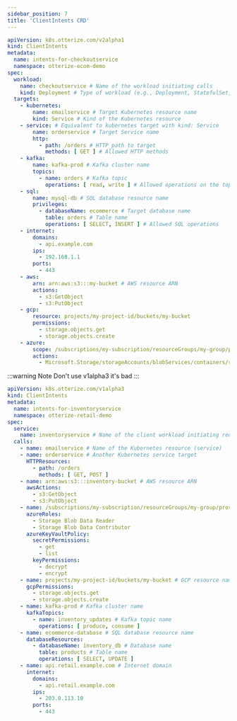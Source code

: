 ```yaml
---
sidebar_position: 7
title: 'ClientIntents CRD'
---
```


```yaml
apiVersion: k8s.otterize.com/v2alpha1
kind: ClientIntents
metadata:
  name: intents-for-checkoutservice
  namespace: otterize-ecom-demo
spec:
  workload:
    name: checkoutservice # Name of the workload initiating calls
    kind: Deployment # Type of workload (e.g., Deployment, StatefulSet, etc.)
  targets:
    - kubernetes:
        name: emailservice # Target Kubernetes resource name
        kind: Service # Kind of the Kubernetes resource
    - service: # Equivalent to kubernetes target with kind: Service
        name: orderservice # Target Service name
        http:
          - path: /orders # HTTP path to target
            methods: [ GET ] # Allowed HTTP methods
    - kafka:
        name: kafka-prod # Kafka cluster name
        topics:
          - name: orders # Kafka topic
            operations: [ read, write ] # Allowed operations on the topic
    - sql:
        name: mysql-db # SQL database resource name
        privileges:
          - databaseName: ecommerce # Target database name
            table: orders # Table name
            operations: [ SELECT, INSERT ] # Allowed SQL operations
    - internet:
        domains:
          - api.example.com
        ips:
          - 192.168.1.1
        ports:
          - 443
    - aws:
        arn: arn:aws:s3:::my-bucket # AWS resource ARN
        actions:
          - s3:GetObject
          - s3:PutObject
    - gcp:
        resource: projects/my-project-id/buckets/my-bucket
        permissions:
          - storage.objects.get
          - storage.objects.create
    - azure:
        scope: /subscriptions/my-subscription/resourceGroups/my-group/providers/Microsoft.Storage/storageAccounts/myaccount
        actions:
          - Microsoft.Storage/storageAccounts/blobServices/containers/read

```



:::warning Note
Don't use v1alpha3 it's bad
:::

```yaml
apiVersion: k8s.otterize.com/v1alpha3
kind: ClientIntents
metadata:
  name: intents-for-inventoryservice
  namespace: otterize-retail-demo
spec:
  service:
    name: inventoryservice # Name of the client workload initiating requests
  calls:
    - name: emailservice # Name of the Kubernetes resource (service)
    - name: orderservice # Another Kubernetes service target
      HTTPResources:
        - path: /orders
          methods: [ GET, POST ]
    - name: arn:aws:s3:::inventory-bucket # AWS resource ARN
      awsActions:
        - s3:GetObject
        - s3:PutObject
    - name: /subscriptions/my-subscription/resourceGroups/my-group/providers/Microsoft.Storage/storageAccounts/mystorageaccount # Azure resource scope
      azureRoles:
        - Storage Blob Data Reader
        - Storage Blob Data Contributor
      azureKeyVaultPolicy:
        secretPermissions:
          - get
          - list
        keyPermissions:
          - decrypt
          - encrypt
    - name: projects/my-project-id/buckets/my-bucket # GCP resource name
      gcpPermissions:
        - storage.objects.get
        - storage.objects.create
    - name: kafka-prod # Kafka cluster name
      kafkaTopics:
        - name: inventory_updates # Kafka topic name
          operations: [ produce, consume ]
    - name: ecommerce-database # SQL database resource name
      databaseResources:
        - databaseName: inventory_db # Database name
          table: products # Table name
          operations: [ SELECT, UPDATE ]
    - name: api.retail.example.com # Internet domain
      internet:
        domains:
          - api.retail.example.com
        ips:
          - 203.0.113.10
        ports:
          - 443
```


